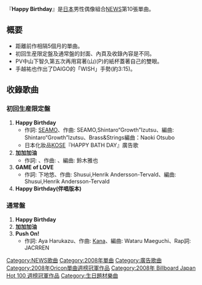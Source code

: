 {{infobox Single
| Name = Happy Birthday
| Artist = [[NEWS|NEWS]]
| Released =  2008年10月1日
| Recorded = 2008年
| Genre = [[J-POP|J-POP]]
| Label = [[傑尼斯娛樂|傑尼斯娛樂]]
| Writer = [[SEAMO|SEAMO]]、Shintaro "Growth" Izutsu
| Certification  = *白金（[[日本唱片協會|日本唱片協會]]）
| Chart position = 
*Oricon 週間第1位
*Oricon 2008年10月第2位
*Oriocn 2008年度第26位
| Last single = [[SUMMER_TIME|SUMMER TIME]] <br/>(2008)
| This single = '''Happy Birthday''' <br/>(2008)
| Next single = [[愛情血型ABO|愛情血型ABO]] <br/>(2009)
}}

『'''Happy Birthday'''』是[[日本|日本]]男性偶像組合[[NEWS|NEWS]]第10張單曲。

== 概要 ==
*距離前作相隔5個月的單曲。
*初回生産限定盤及通常盤的封面、內頁及收錄內容是不同。
*PV中山下智久第五次再用寫著(山)(P)的紙杯蓋著自己的雙眼。
*手越祐也作出了DAIGO的「WISH」手勢(約3:15)。

== 收錄歌曲 ==
=== 初回生産限定盤 ===
# '''Happy Birthday'''
#* 作詞: [[SEAMO|SEAMO]]、作曲: SEAMO,Shintaro“Growth”Izutsu、編曲: Shintaro“Growth”Izutsu、Brass&Strings編曲：Naoki Otsubo
#* 日本化妝品[[KOSE|KOSE]]『HAPPY BATH DAY』廣告歌
# '''加加加油'''
#* 作詞: {{link-ja|zopp}}、作曲: {{link-ja|木下智哉|木下智哉|Tomoya Kinoshita}}、編曲: 鈴木雅也
# '''GAME of LOVE'''
#* 作詞: 下地悠、作曲: Shusui,Henrik Andersson-Tervald、編曲: Shusui,Henrik Andersson-Tervald
# '''Happy Birthday(伴唱版本)'''

=== 通常盤 ===
# '''Happy Birthday'''
# '''加加加油''' 
# '''Push On!'''
#* 作詞: Aya Harukazu、作曲: [[矢吹香那|Kana]]、編曲: Wataru Maeguchi、Rap詞: JACRREN

{{NEWS组合}}
{{Oricon單曲週榜冠軍 (2008年)|2008年10月13日}}
{{Billboard JAPAN Hot 100 週榜冠軍 (2008年)|2008年10月13日}}

[[Category:NEWS歌曲|Category:NEWS歌曲]]
[[Category:2008年單曲|Category:2008年單曲]]
[[Category:廣告歌曲|Category:廣告歌曲]]
[[Category:2008年Oricon單曲週榜冠軍作品|Category:2008年Oricon單曲週榜冠軍作品]]
[[Category:2008年_Billboard_Japan_Hot_100_週榜冠軍作品|Category:2008年 Billboard Japan Hot 100 週榜冠軍作品]]
[[Category:生日題材樂曲|Category:生日題材樂曲]]